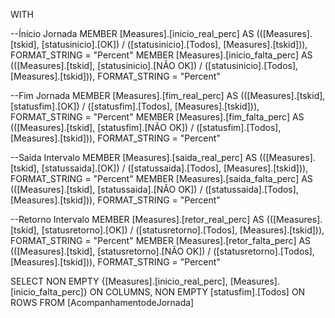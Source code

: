 WITH

--Ínício Jornada
MEMBER [Measures].[inicio_real_perc] AS
    (([Measures].[tskid], [statusinicio].[OK]) / ([statusinicio].[Todos], [Measures].[tskid])), FORMAT_STRING = "Percent"
MEMBER [Measures].[inicio_falta_perc] AS
    (([Measures].[tskid], [statusinicio].[NÃO OK]) / ([statusinicio].[Todos], [Measures].[tskid])), FORMAT_STRING = "Percent"

--Fim Jornada
MEMBER [Measures].[fim_real_perc] AS
    (([Measures].[tskid], [statusfim].[OK]) / ([statusfim].[Todos], [Measures].[tskid])), FORMAT_STRING = "Percent"
MEMBER [Measures].[fim_falta_perc] AS
    (([Measures].[tskid], [statusfim].[NÃO OK]) / ([statusfim].[Todos], [Measures].[tskid])), FORMAT_STRING = "Percent"

--Saída Intervalo
MEMBER [Measures].[saida_real_perc] AS
    (([Measures].[tskid], [statussaida].[OK]) / ([statussaida].[Todos], [Measures].[tskid])), FORMAT_STRING = "Percent"
MEMBER [Measures].[saida_falta_perc] AS
    (([Measures].[tskid], [statussaida].[NÃO OK]) / ([statussaida].[Todos], [Measures].[tskid])), FORMAT_STRING = "Percent"

--Retorno Intervalo
MEMBER [Measures].[retor_real_perc] AS
    (([Measures].[tskid], [statusretorno].[OK]) / ([statusretorno].[Todos], [Measures].[tskid])), FORMAT_STRING = "Percent"
MEMBER [Measures].[retor_falta_perc] AS
    (([Measures].[tskid], [statusretorno].[NÃO OK]) / ([statusretorno].[Todos], [Measures].[tskid])), FORMAT_STRING = "Percent"

SELECT
NON EMPTY {[Measures].[inicio_real_perc], [Measures].[inicio_falta_perc]} ON COLUMNS,
NON EMPTY [statusfim].[Todos] ON ROWS
FROM [AcompanhamentodeJornada]